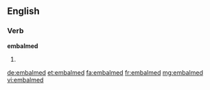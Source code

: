 ==English==

===Verb===
'''embalmed'''

# {{en-past of|embalm}}

[[de:embalmed]]
[[et:embalmed]]
[[fa:embalmed]]
[[fr:embalmed]]
[[mg:embalmed]]
[[vi:embalmed]]